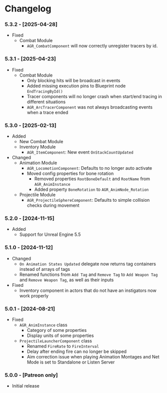 
# Changelog

### 5.3.2 - [2025-04-28]
- Fixed
    - Combat Module
        - `AGR_CombatComponent` will now correctly unregister tracers by id.

### 5.3.1 - [2025-04-23]
- Fixed
    - Combat Module
        - Only blocking hits will be broadcast in events
        - Added missing execution pins to Blueprint node `EndTracingById()`
        - Tracer components will no longer crash when start/end tracing in different situations
        - `AGR_ArcTracerComponent` was not always broadcasting events when a trace ended

### 5.3.0 - [2025-02-13]
- Added
    - New Combat Module
    - Inventory Module
        - `AGR_ItemComponent`: New event `OnStackCountUpdated`
- Changed
    - Animation Module
        - `AGR_LocomotionComponent`: Defaults to no longer auto activate
        - Moved config properties for bone rotation
            - Removed properties `RootBoneDefault` and `RootName` from `AGR_AnimInstance`
            - Added property `BoneRotation` to `AGR_AnimNode_Rotation`
    - Projectile Module
        - `AGR_ProjectileSphereComponent`: Defaults to simple collision checks during movement

### 5.2.0 - [2024-11-15]
- Added
    - Support for Unreal Engine 5.5

### 5.1.0 - [2024-11-12]
- Changed
    - `On Animation States Updated` delegate now returns tag containers instead of arrays of tags
    - Renamed functions from `Add Tag` and `Remove Tag` to `Add Weapon Tag` and `Remove Weapon Tag`, as well as their inputs
- Fixed
    - Inventory component in actors that do not have an instigators now work properly

### 5.0.1 - [2024-08-21]
- Fixed
    - `AGR_AnimInstance` class
        - Category of some properties
        - Display units of some properties
    - `ProjectileLauncherComponent` class
        - Renamed `FireRate` to `FireInterval`
        - Delay after ending fire can no longer be skipped
        - Aim correction issue when playing Animation Montages and Net Mode is set to Standalone or Listen Server

### 5.0.0 - [Patreon only]
- Initial release
